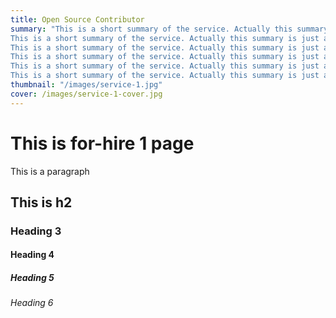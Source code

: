 ```yaml
---
title: Open Source Contributor
summary: "This is a short summary of the service. Actually this summary is just a dummy one.\
This is a short summary of the service. Actually this summary is just a dummy one.\
This is a short summary of the service. Actually this summary is just a dummy one.\
This is a short summary of the service. Actually this summary is just a dummy one.\
This is a short summary of the service. Actually this summary is just a dummy one.\
This is a short summary of the service. Actually this summary is just a dummy one."
thumbnail: "/images/service-1.jpg"
cover: /images/service-1-cover.jpg
---
```

# This is for-hire 1 page
This is a paragraph
## This is h2

### Heading 3

#### Heading 4

##### Heading 5

###### Heading 6
